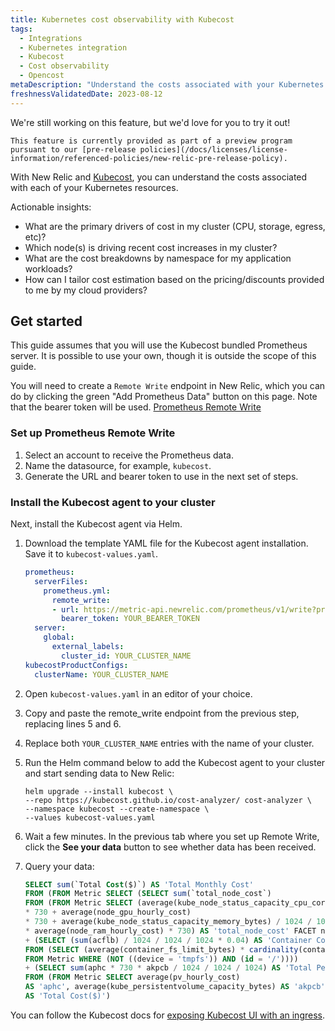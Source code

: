 ```yaml
---
title: Kubernetes cost observability with Kubecost
tags:
  - Integrations
  - Kubernetes integration
  - Kubecost
  - Cost observability
  - Opencost
metaDescription: "Understand the costs associated with your Kubernetes resources"
freshnessValidatedDate: 2023-08-12
---
```


<Callout title="preview">
    We're still working on this feature, but we'd love for you to try it out!

    This feature is currently provided as part of a preview program pursuant to our [pre-release policies](/docs/licenses/license-information/referenced-policies/new-relic-pre-release-policy).
</Callout>

With New Relic and [Kubecost](https://kubecost.github.io/cost-analyzer/), you can understand the costs associated with each of your Kubernetes resources.

Actionable insights:
* What are the primary drivers of cost in my cluster (CPU, storage, egress, etc)?
* Which node(s) is driving recent cost increases in my cluster?
* What are the cost breakdowns by namespace for my application workloads?
* How can I tailor cost estimation based on the pricing/discounts provided to me by my cloud providers?

## Get started

This guide assumes that you will use the Kubecost bundled Prometheus server. It is possible to use your own, though it is outside the scope of this guide.

You will need to create a `Remote Write` endpoint in New Relic, which you can do by clicking the green "Add Prometheus Data" button on this page. Note that the bearer token will be used.
[Prometheus Remote Write](/docs/infrastructure/prometheus-integrations/install-configure-remote-write/set-your-prometheus-remote-write-integration/)

### Set up Prometheus Remote Write

1. Select an account to receive the Prometheus data.
2. Name the datasource, for example, `kubecost`.
3. Generate the URL and bearer token to use in the next set of steps.

### Install the Kubecost agent to your cluster

Next, install the Kubecost agent via Helm.

1. Download the template YAML file for the Kubecost agent installation. Save it to `kubecost-values.yaml`.

    ```yaml
    prometheus:
      serverFiles:
        prometheus.yml:
          remote_write:
          - url: https://metric-api.newrelic.com/prometheus/v1/write?prometheus_server=YOUR_CLUSTER_NAME
            bearer_token: YOUR_BEARER_TOKEN
      server:
        global:
          external_labels:
            cluster_id: YOUR_CLUSTER_NAME
    kubecostProductConfigs:
      clusterName: YOUR_CLUSTER_NAME
    ```

2. Open `kubecost-values.yaml` in an editor of your choice.
3. Copy and paste the remote_write endpoint from the previous step, replacing lines 5 and 6.
4. Replace both `YOUR_CLUSTER_NAME` entries with the name of your cluster.
5. Run the Helm command below to add the Kubecost agent to your cluster and start sending data to New Relic:

    ```shell
    helm upgrade --install kubecost \
    --repo https://kubecost.github.io/cost-analyzer/ cost-analyzer \
    --namespace kubecost --create-namespace \
    --values kubecost-values.yaml
    ```

6. Wait a few minutes. In the previous tab where you set up Remote Write, click the <DNT>**See your data**</DNT> button to see whether data has been received.
7. Query your data:

    ```sql
    SELECT sum(`Total Cost($)`) AS 'Total Monthly Cost'
    FROM (FROM Metric SELECT (SELECT sum(`total_node_cost`)
    FROM (FROM Metric SELECT (average(kube_node_status_capacity_cpu_cores) * average(node_cpu_hourly_cost)
    * 730 + average(node_gpu_hourly_cost)
    * 730 + average(kube_node_status_capacity_memory_bytes) / 1024 / 1024 / 1024
    * average(node_ram_hourly_cost) * 730) AS 'total_node_cost' FACET node))
    + (SELECT (sum(acflb) / 1024 / 1024 / 1024 * 0.04) AS 'Container Cost($)'
    FROM (SELECT (average(container_fs_limit_bytes) * cardinality(container_fs_limit_bytes)) AS 'acflb'
    FROM Metric WHERE (NOT ((device = 'tmpfs')) AND (id = '/'))))
    + (SELECT sum(aphc * 730 * akpcb / 1024 / 1024 / 1024) AS 'Total Persistent Volume Cost($)'
    FROM (FROM Metric SELECT average(pv_hourly_cost)
    AS 'aphc', average(kube_persistentvolume_capacity_bytes) AS 'akpcb' FACET persistentvolume, instance))
    AS 'Total Cost($)')
    ```

You can follow the Kubecost docs for [exposing Kubecost UI with an ingress](https://docs.kubecost.com/install-and-configure/install/ingress-examples).
